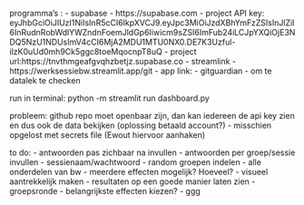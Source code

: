 

programma's :
- supabase
  - https://supabase.com
  - project API key: eyJhbGciOiJIUzI1NiIsInR5cCI6IkpXVCJ9.eyJpc3MiOiJzdXBhYmFzZSIsInJlZiI6InRudnRobWdlYWZndnFoemJldGp6Iiwicm9sZSI6ImFub24iLCJpYXQiOjE3NDQ5NzU1NDUsImV4cCI6MjA2MDU1MTU0NX0.DE7K3Uzful-ilzK0uUd0mh9Ck5ggc8toeMqocnpT8uQ
  - project url:https://tnvthmgeafgvqhzbetjz.supabase.co
- streamlink
  - https://werksessiebw.streamlit.app/git 
  - app link: 
- gitguardian
  - om te datalek te checken



run in terminal:
python -m streamlit run dashboard.py



probleem: github repo moet openbaar zijn, dan kan iedereen de api key zien en dus ook de data bekijken (oplossing betaald account?)
    - misschien opgelost met secrets file (Ewout hiervoor aanhaken)


to do:
- antwoorden pas zichbaar na invullen
- antwoorden per groep/sessie invullen
- sessienaam/wachtwoord 
- random groepen indelen
- alle onderdelen van bw
  - meerdere effecten mogelijk? Hoeveel?
- visueel aantrekkelijk maken
- resultaten op een goede manier laten zien
- groepsronde
  - belangrijkste effecten kiezen?
  - ggg